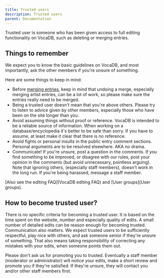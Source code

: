 ---
title: Trusted users
description: Trusted users
parent: Documentation
---

Trusted user is someone who has been given access to full editing functionality on VocaDB, such as deleting or merging entries.

## Things to remember

We expect you to know the basic guidelines on VocaDB, and most importantly, ask the other members if you're unsure of something.

Here are some things to keep in mind:
* Before [merging entries](https://wiki.vocadb.net/wiki/46/merging-entries), keep in mind that undoing a merge, especially merging artist entries, can be a lot of work, so please make sure the entries really need to be merged.
* Being a trusted user doesn't mean that you're above others. Please try to listen to advice given by other members, especially those who have been on the site longer than you.
* Avoid assuming things without proof or reference. VocaDB is intended to be a reliable source of information. When working on a database/encyclopedia it's better to be safe than sorry. If you have to assume, at least make it clear that there is no reference.
* Avoid fights or personal insults in the public entry comment sections. Personal arguments are to be resolved elsewhere. AKA no drama.
* Communicate! If you're unsure, post a question in the comments. If you find something to be improved, or disagree with our rules, post your opinion in the comments (but avoid unnecessary, pointless arguing). Note that ignoring others, (especially staff members), doesn't work in the long run. If you're being harassed, message a staff member.

[Also see the editing FAQ](VocaDB editing FAQ) and [User groups](User groups).

## How to become trusted user?

There is no specific criteria for becoming a trusted user. It is based on the time spent on the website, number and especially quality of edits. A small number of detailed edits can be reason enough for becoming trusted. Communication also matters. We expect trusted users to be sufficiently respectful, play nice with others, and ask someone senior if they're unsure of something. That also means taking responsibility of correcting any mistakes with your edits, when someone points them out.

Please don't ask us for promoting you to trusted. Eventually a staff member (moderator or administrator) will notice your edits, make a short review and promote you if they're satisfied. If they're unsure, they will contact you and/or other staff members first.